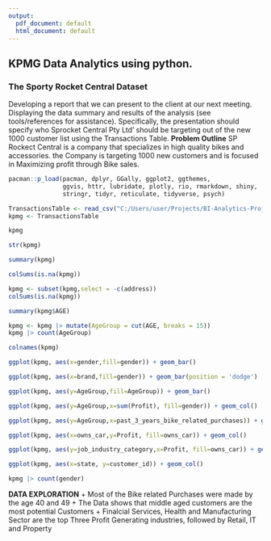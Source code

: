 ```yaml
---
output:
  pdf_document: default
  html_document: default
---
```

## KPMG Data Analytics using python.

### The Sporty Rocket Central Dataset

Developing a report that we can present to the client at our next meeting. Displaying the data summary and results of the analysis (see tools/references for assistance). Specifically, the presentation should specify who Sprocket Central Pty Ltd' should be targeting out of the new 1000 customer list using the Transactions Table. **Problem Outline** SP Rockect Central is a company that specializes in high quality bikes and accessories. the Company is targeting 1000 new customers and is focused in Maximizing profit through Bike sales.

```r
pacman::p_load(pacman, dplyr, GGally, ggplot2, ggthemes, 
               ggvis, httr, lubridate, plotly, rio, rmarkdown, shiny, 
               stringr, tidyr, reticulate, tidyverse, psych)
```

```r
TransactionsTable <- read_csv("C:/Users/user/Projects/BI-Analytics-Projects/KPMG Data Analytics (Relational Database)/TransactionsTable.csv")
kpmg <- TransactionsTable
```

```r
kpmg
```

```r
str(kpmg)
```

```r
summary(kpmg)
```

```r
colSums(is.na(kpmg))
```

```r
kpmg <- subset(kpmg,select = -c(address))
colSums(is.na(kpmg))
```

```r
summary(kpmg$AGE)
```

```r
kpmg <- kpmg |> mutate(AgeGroup = cut(AGE, breaks = 15))
kpmg |> count(AgeGroup)
```

```r
colnames(kpmg)
```

```r
ggplot(kpmg, aes(x=gender,fill=gender)) + geom_bar()
```

```r
ggplot(kpmg, aes(x=brand,fill=gender)) + geom_bar(position = 'dodge')
```

```r
ggplot(kpmg, aes(y=AgeGroup,fill=AgeGroup)) + geom_bar()
```

```r
ggplot(kpmg, aes(y=AgeGroup,x=sum(Profit), fill=gender)) + geom_col()
```

```r
ggplot(kpmg, aes(y=AgeGroup,x=past_3_years_bike_related_purchases)) + geom_col()
```

```r
ggplot(kpmg, aes(x=owns_car,y=Profit, fill=owns_car)) + geom_col()
```

```r
ggplot(kpmg, aes(y=job_industry_category,x=Profit, fill=owns_car)) + geom_col()
```

```r
ggplot(kpmg, aes(x=state, y=customer_id)) + geom_col()
```

```r
kpmg |> count(gender)
```

**DATA EXPLORATION** + Most of the Bike related Purchases were made by the age 40 and 49 + The Data shows that middle aged customers are the most potential Customers + Finalcial Services, Health and Manufacturing Sector are the top Three Profit Generating industries, followed by Retail, IT and Property
